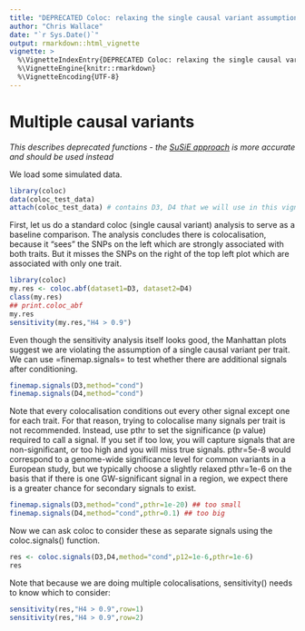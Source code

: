 ```yaml
---
title: "DEPRECATED Coloc: relaxing the single causal variant assumption"
author: "Chris Wallace"
date: "`r Sys.Date()`"
output: rmarkdown::html_vignette
vignette: >
  %\VignetteIndexEntry{DEPRECATED Coloc: relaxing the single causal variant assumption}
  %\VignetteEngine{knitr::rmarkdown}
  %\VignetteEncoding{UTF-8}
---
```


# Multiple causal variants 

*This describes deprecated functions - the [SuSiE approach](a06_SuSiE.html) is more accurate and should be used instead*

We load some simulated data.

```r
library(coloc)
data(coloc_test_data)
attach(coloc_test_data) # contains D3, D4 that we will use in this vignette
```

First, let us do a standard coloc (single causal variant) analysis to
serve as a baseline comparison.  The analysis concludes there is
colocalisation, because it "sees" the SNPs on the left which are
strongly associated with both traits.  But it misses the SNPs on the
right of the top left plot which are associated with only one trait.

```r
library(coloc)
my.res <- coloc.abf(dataset1=D3, dataset2=D4)
class(my.res)
## print.coloc_abf
my.res
sensitivity(my.res,"H4 > 0.9")
```

Even though the sensitivity analysis itself looks good, the Manhattan plots suggest we are violating the assumption of a single causal variant per trait.  
We can use =finemap.signals= to test whether there are additional signals after conditioning.

```r
finemap.signals(D3,method="cond")
finemap.signals(D4,method="cond")
```

Note that every colocalisation conditions out every other signal except one for each trait.  For that reason, trying to colocalise many signals per trait is not recommended. Instead, use pthr to set the significance (p value) required to call a signal.  If you set if too low, you will capture signals that are non-significant, or too high and you will miss true signals.  pthr=5e-8 would correspond to a genome-wide significance level for common variants in a European study, but we typically choose a slightly relaxed pthr=1e-6 on the basis that if there is one GW-significant signal in a region, we expect there is a greater chance for secondary signals to exist.


```r
finemap.signals(D3,method="cond",pthr=1e-20) ## too small
finemap.signals(D4,method="cond",pthr=0.1) ## too big
```

Now we can ask coloc to consider these as separate signals using the coloc.signals() function.

```r
res <- coloc.signals(D3,D4,method="cond",p12=1e-6,pthr=1e-6)
res
```

Note that because we are doing multiple colocalisations, sensitivity() needs to know which to consider:
```r
sensitivity(res,"H4 > 0.9",row=1)
sensitivity(res,"H4 > 0.9",row=2)
```


<!-- Because these signals are truly independent, we could also split them by using masking, which doesn't condition at all, but restricts the search space for colocalisation to SNPs which are not in LD with any-but-one of each signal SNP.  Here you also need to consider r2thr which sets the maximum \(r^2\) between two SNPs for them to be considered independent. -->
<!-- ```{r , fig.width=8,fig.height=6   } -->
<!-- finemap.signals(D3,method="mask",r2thr=0.3) -->
<!-- finemap.signals(D4,method="mask",r2thr=0.3) -->
<!-- resm=coloc.signals(D3,D4,method="mask",p12=1e-6,pthr=1e-6,r2thr=0.01) -->
<!-- resm -->
<!-- sensitivity(resm,"H4 > 0.9",row=1) -->
<!-- sensitivity(resm,"H4 > 0.9",row=2) -->
<!-- ``` -->

